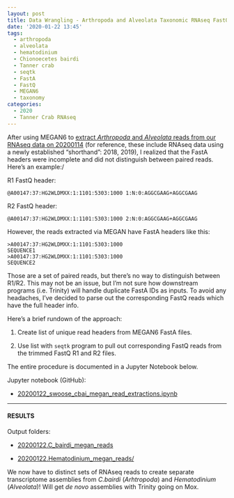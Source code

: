 ```yaml
---
layout: post
title: Data Wrangling - Arthropoda and Alveolata Taxonomic RNAseq FastQ Extractions
date: '2020-01-22 13:45'
tags:
  - arthropoda
  - alveolata
  - hematodinium
  - Chionoecetes bairdi
  - Tanner crab
  - seqtk
  - FastA
  - FastQ
  - MEGAN6
  - taxonomy
categories:
  - 2020
  - Tanner Crab RNAseq
---
```

After using MEGAN6 to [extract _Arthropoda_ and _Alveolata_ reads from our RNAseq data on 20200114](https://robertslab.github.io/sams-notebook/posts/2020/2020-01-14-RNAseq-Reads-Extractions-C.bairdi-Taxonomic-Reads-Extractions-with-MEGAN6-on-swoose.html) (for reference, these include RNAseq data using a newly established "shorthand": 2018, 2019), I realized that the FastA headers were incomplete and did not distinguish between paired reads. Here's an example:/

R1 FastQ header:

`@A00147:37:HG2WLDMXX:1:1101:5303:1000 1:N:0:AGGCGAAG+AGGCGAAG`

R2 FastQ header:

`@A00147:37:HG2WLDMXX:1:1101:5303:1000 2:N:0:AGGCGAAG+AGGCGAAG`

However, the reads extracted via MEGAN have FastA headers like this:

```
>A00147:37:HG2WLDMXX:1:1101:5303:1000
SEQUENCE1
>A00147:37:HG2WLDMXX:1:1101:5303:1000
SEQUENCE2
```

Those are a set of paired reads, but there's no way to distinguish between R1/R2. This may not be an issue, but I'm not sure how downstream programs (i.e. Trinity) will handle duplicate FastA IDs as inputs. To avoid any headaches, I've decided to parse out the corresponding FastQ reads which have the full header info.

Here's a brief rundown of the approach:

1. Create list of unique read headers from MEGAN6 FastA files.

2. Use list with `seqtk` program to pull out corresponding FastQ reads from the trimmed FastQ R1 and R2 files.

The entire procedure is documented in a Jupyter Notebook below.

Jupyter notebook (GitHub):

- [20200122_swoose_cbai_megan_read_extractions.ipynb](https://github.com/RobertsLab/code/blob/master/notebooks/sam/20200122_swoose_cbai_megan_read_extractions.ipynb)

---

#### RESULTS

Output folders:

- [20200122.C_bairdi_megan_reads](https://gannet.fish.washington.edu/Atumefaciens/20200122.C_bairdi_megan_reads/)

- [20200122.Hematodinium_megan_reads/](https://gannet.fish.washington.edu/Atumefaciens/20200122.Hematodinium_megan_reads/)


We now have to distinct sets of RNAseq reads to create separate transcriptome assemblies from _C.bairdi_ (_Arhtropoda_) and _Hematodinium_ (_Alveolata_)! Will get _de novo_ assemblies with Trinity going on Mox.
